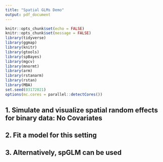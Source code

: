 ```yaml
---
title: "Spatial GLMs Demo"
output: pdf_document
---
```


```r
knitr::opts_chunk$set(echo = FALSE)
knitr::opts_chunk$set(message = FALSE)
library(tidyverse)
library(ggmap)
library(knitr)
library(gtools)
library(spBayes)
library(mgcv)
library(mnormt)
library(arm)
library(rstanarm)
library(rstan)
library(MBA)
set.seed(03172021)
options(mc.cores = parallel::detectCores())
```


## 1. Simulate and visualize spatial random effects for binary data: No Covariates


## 2. Fit a model for this setting

## 3. Alternatively, spGLM can be used

